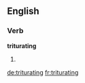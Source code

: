 ==English==

===Verb===
'''triturating'''

# {{present participle of|triturate}}

[[de:triturating]]
[[fr:triturating]]